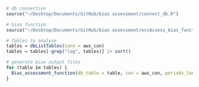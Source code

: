 ```r
# db connection
source("~/Desktop/Documents/GitHub/bias assessment/connect_db.R")

# bias function
source("~/Desktop/Documents/GitHub/bias assessment/occAssess_bias_function.R")
```


```r
# Tables to analyse
tables = dbListTables(conn = aws_con)
tables = tables[-grep("lag", tables)] |> sort()
```


```r
# generate bias output files
for (table in tables) {
  Bias_assessment_function(db_table = table, con = aws_con, periods_length = 50)
}
```